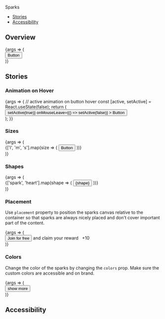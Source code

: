 
<Meta title="Components/Sparks" component={Sparks} />

<PageHeader>Sparks</PageHeader>

- [Stories](#stories)
- [Accessibility](#accessibility)

## Overview

<Canvas>
  <Story name="Default" args={{active: true, iterationCount: Infinity}}>
    {args => (
      <div style={{width: 300}}>
        <Sparks {...args} active>
          <Button variant="solid-indigo" size={args.size || 'l'}>
            Button
          </Button>
        </Sparks>
      </div>
    )}
  </Story>
</Canvas>

<ArgsTable story="Default" />

## Stories

### Animation on Hover

<Canvas>
  <Story name="Hover" parameters={{backgrounds: {default: 'facebook'}}}>
    {args => {
      // active animation on button hover
      const [active, setActive] = React.useState(false);
      return (
        <div style={{width: 300}}>
          <Sparks
            {...args}
            variant="l"
            shape="spark"
            delay={0}
            iterationCount={5}
            active={active}
          >
            <Button
              variant="solid-inverted"
              size="l"
              onMouseEnter={() => setActive(true)}
              onMouseLeave={() => setActive(false)}
            >
              Button
            </Button>
          </Sparks>
        </div>
      );
    }}
  </Story>
</Canvas>

### Sizes

<Canvas>
  <Story name="Sizes">
    {args => (
      <div style={{width: 300}}>
        {['l', 'm', 's'].map(size => (
          <StoryVariant label={`size - ${size}`} key={size}>
            <Sparks
              {...args}
              variant={size}
              shape="spark"
              active
              iterationCount={Infinity}
              delay={500}
            >
              <Button variant="solid-indigo" size={size}>
                Button
              </Button>
            </Sparks>
          </StoryVariant>
        ))}
      </div>
    )}
  </Story>
</Canvas>

### Shapes

<Canvas>
  <Story name="Shapes">
    {args => (
      <div>
        {['spark', 'heart'].map(shape => (
          <StoryVariant label={`shape - ${shape}`} key={shape}>
            <Sparks
              {...args}
              variant="l"
              shape={shape}
              active
              iterationCount={Infinity}
              delay={500}
            >
              <Button variant="solid-light" size="l">
                {shape}
              </Button>
            </Sparks>
          </StoryVariant>
        ))}
      </div>
    )}
  </Story>
</Canvas>

### Placement

Use `placement` property to position the sparks canvas relative to the container so that sparks are always nicely placed and don't cover important part of the content.

<Canvas>
  <Story name="Placement">
    {args => (
      <div
        style={{
          background: 'var(--blue-30)',
          borderRadius: '24px',
          padding: '4px',
          width: '300px',
        }}
      >
        <Sparks
          {...args}
          variant="l"
          shape="spark"
          width="100%"
          placement="-16px 0"
          active
          iterationCount={Infinity}
          delay={500}
        >
          <Button variant="solid-indigo" size="m" fullWidth>
            Join for free
          </Button>
        </Sparks>
        <Text
          size="xsmall"
          weight="bold"
          style={{
            display: 'flex',
            alignItems: 'center',
            width: '100%',
            justifyContent: 'center',
            padding: '2px',
          }}
        >
          and claim your reward &nbsp;
          <Counter icon="points" size="xxs">
            +10
          </Counter>
        </Text>
      </div>
    )}
  </Story>
</Canvas>

### Colors

Change the color of the sparks by changing the `colors` prop. Make sure the custom colors are accessible and on brand.

<Canvas>
  <Story
    name="Colors"
    args={{
      colors: [
        'var(--indigo-20)',
        'var(--indigo-30)',
        'var(--indigo-40)',
        'var(--indigo-50)',
      ],
    }}
  >
    {args => (
      <div>
        <Sparks
          {...args}
          variant="l"
          shape="spark"
          active
          iterationCount={Infinity}
          delay={500}
        >
          <Button variant="transparent" size="l">
            show more
          </Button>
        </Sparks>
      </div>
    )}
  </Story>
</Canvas>

## Accessibility

<SparksA11y />
